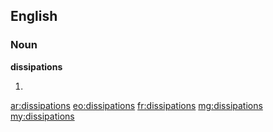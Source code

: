 ==English==

===Noun===
'''dissipations'''

# {{plural of|dissipation}}

[[ar:dissipations]]
[[eo:dissipations]]
[[fr:dissipations]]
[[mg:dissipations]]
[[my:dissipations]]